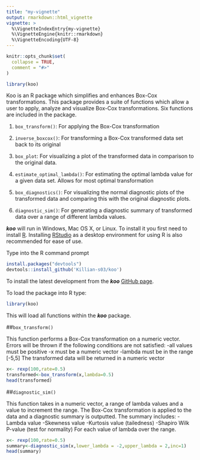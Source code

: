 ```yaml
---
title: "my-vignette"
output: rmarkdown::html_vignette
vignette: >
  %\VignetteIndexEntry{my-vignette}
  %\VignetteEngine{knitr::rmarkdown}
  %\VignetteEncoding{UTF-8}
---
```


```r
knitr::opts_chunk$set(
  collapse = TRUE,
  comment = "#>"
)
```

```r
library(koo)
```


Koo is an R package which simplifies and enhances Box-Cox transformations. This package provides a suite of functions which allow a user to apply, analyze and visualize Box-Cox transformations. Six functions are included in the package.

1. `box_transform()`: For applying the Box-Cox transformation

2. `inverse_boxcox()`: For transforming a Box-Cox transformed data set back to its original

3. `box_plot`: For visualizing a plot of the transformed data in comparison to the original data.

4. `estimate_optimal_lambda()`: For estimating the optimal lambda value for a given data set. Allows for most optimal transformation

5. `box_diagnostics()`: For visualizing the normal diagnostic plots of the transformed data and comparing this with the original diagnostic plots.

6. `diagnostic_sim()`: For generating a diagnostic summary of transformed data over a range of different lambda values.

___koo___ will run in Windows, Mac OS X, or Linux. To install it you first need to install [R](https://cran.r-project.org/). Installing [RStudio](https://www.rstudio.com/) as a desktop environment for using R is also recommended for ease of use.

Type into the R command prompt
```r
install.packages("devtools")
devtools::install_github('Killian-s03/koo')
```

To install the latest development from the ___koo___  [GitHub page](https://github.com/Killian-s03/koo). 

To load the package into R type:

```r
library(koo)
```


This will load all functions within the ___koo___ package.

##`box_transform()`

This function performs a Box-Cox transformation on a numeric vector. Errors will be thrown if the following conditions are not satisfied:
          -all values must be positive
          -x must be a numeric vector
          -lambda must be in the range [-5,5]
The transformed data will be returned in a numeric vector
    
```r
x<- rexp(100,rate=0.5)
transformed<-box_transform(x,lambda=0.5)
head(transformed)
```


##`diagnostic_sim()`

This function takes in a numeric vector, a range of lambda values and a value to increment the range.
The Box-Cox transformation is applied to the data and a diagnostic summary is outputted.
The summary includes:  -Lambda value
                       -Skewness value
                       -Kurtosis value (tailedness)
                       -Shapiro Wilk P-value (test for normality)
For each value of lambda over the range.

```r
x<- rexp(100,rate=0.5)
summary<-diagnostic_sim(x,lower_lambda = -2,upper_lambda = 2,inc=1)
head(summary)
```

